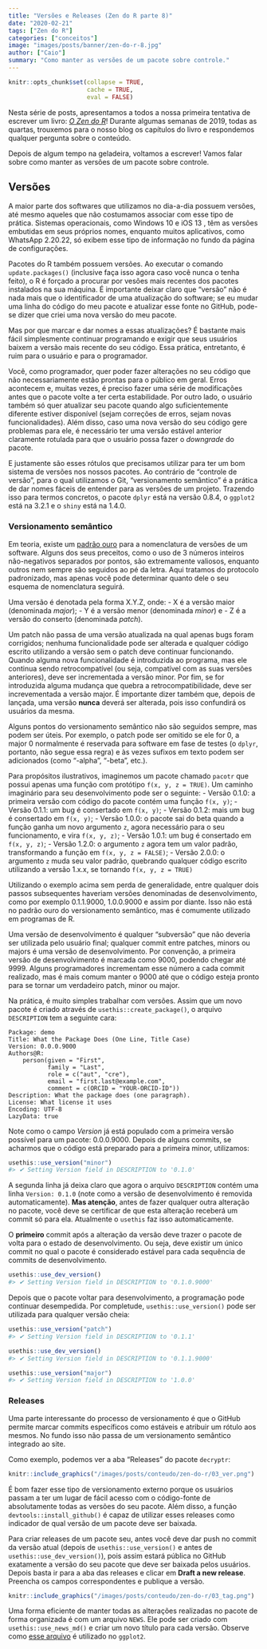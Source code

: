 ```yaml
---
title: "Versões e Releases (Zen do R parte 8)"
date: "2020-02-21"
tags: ["Zen do R"]
categories: ["conceitos"]
image: "images/posts/banner/zen-do-r-8.jpg"
author: ["Caio"]
summary: "Como manter as versões de um pacote sobre controle."
---
```


```r
knitr::opts_chunk$set(collapse = TRUE, 
                      cache = TRUE, 
                      eval = FALSE)
```

Nesta série de posts, apresentamos a todos a nossa primeira tentativa de
escrever um livro: [*O Zen do R*](https://curso-r.github.io/zen-do-r/)! Durante
algumas semanas de 2019, todas as quartas, trouxemos para o nosso blog os
capítulos do livro e respondemos qualquer pergunta sobre o conteúdo.

Depois de algum tempo na geladeira, voltamos a escrever! Vamos falar sobre como
manter as versões de um pacote sobre controle.

## Versões

A maior parte dos softwares que utilizamos no dia-a-dia possuem versões, até
mesmo aqueles que não costumamos associar com esse tipo de prática. Sistemas
operacionais, como Windows 10 e iOS 13 , têm as versões embutidas em seus
próprios nomes, enquanto muitos aplicativos, como WhatsApp 2.20.22, só exibem
esse tipo de informação no fundo da página de configurações.

Pacotes do R também possuem versões. Ao executar o comando `update.packages()`
(inclusive faça isso agora caso você nunca o tenha feito), o R é forçado a
procurar por vesões mais recentes dos pacotes instalados na sua máquina. É
importante deixar claro que "versão" não é nada mais que o identificador de uma
atualização do software; se eu mudar uma linha do código do meu pacote e
atualizar esse fonte no GitHub, pode-se dizer que criei uma nova versão do meu
pacote.

Mas por que marcar e dar nomes a essas atualizações? É bastante mais fácil
simplesmente continuar programando e exigir que seus usuários baixem a versão
mais recente do seu código. Essa prática, entretanto, é ruim para o usuário e
para o programador.

Você, como programador, quer poder fazer alterações no seu código que não
necessariamente estão prontas para o público em geral. Erros acontecem e, muitas
vezes, é preciso fazer uma série de modificações antes que o pacote volte a ter
certa estabilidade. Por outro lado, o usuário também só quer atualizar seu
pacote quando algo suficientemente diferente estiver disponível (sejam correções
de erros, sejam novas funcionalidades). Além disso, caso uma nova versão do seu
código gere problemas para ele, é necessário ter uma versão estável anterior
claramente rotulada para que o usuário possa fazer o *downgrade* do pacote.

E justamente são esses rótulos que precisamos utilizar para ter um bom sistema
de versões nos nossos pacotes. Ao contrário de "controle de versão", para o qual
utilizamos o Git, "versionamento semântico" é a prática de dar nomes fáceis de
entender para as versões de um projeto. Trazendo isso para termos concretos, o
pacote `dplyr` está na versão 0.8.4, o `ggplot2` está na 3.2.1 e o `shiny`
está na 1.4.0.

### Versionamento semântico

Em teoria, existe um [padrão ouro](https://semver.org/) para a nomenclatura de
versões de um software. Alguns dos seus preceitos, como o uso de 3 números
inteiros não-negativos separados por pontos, são extremamente valiosos, enquanto
outros nem sempre são seguidos ao pé da letra. Aqui tratamos do protocolo
padronizado, mas apenas você pode determinar quanto dele o seu esquema de
nomenclatura seguirá.

Uma versão é denotada pela forma X.Y.Z, onde:
- X é a versão maior (denominada *major*);
- Y é a versão menor (denominada *minor*) e
- Z é a versão do conserto (denominada *patch*).

Um patch não passa de uma versão atualizada na qual apenas bugs foram
corrigidos; nenhuma funcionalidade pode ser alterada e qualquer código escrito
utilizando a versão sem o patch deve continuar funcionando. Quando alguma nova
funcionalidade é introduzida ao programa, mas ele continua sendo
retrocompatível (ou seja, compatível com as suas versões anteriores), deve ser
incrementada a versão minor. Por fim, se for introduzida alguma mudança que
quebra a retrocompatibilidade, deve ser increvementada a versão major. É
importante dizer também que, depois de lançada, uma versão **nunca** deverá ser
alterada, pois isso confundirá os usuários da mesma.

Alguns pontos do versionamento semântico não são seguidos sempre, mas podem ser
úteis. Por exemplo, o patch pode ser omitido se ele for 0, a major 0 normalmente
é reservada para software em fase de testes (o `dplyr`, portanto, não segue essa
regra) e às vezes sufixos em texto podem ser adicionados (como "-alpha",
"-beta", etc.).

Para propósitos ilustrativos, imaginemos um pacote chamado `pacotr` que possui
apenas uma função com protótipo `f(x, y, z = TRUE)`. Um caminho imaginário para
seu desenvolvimento pode ser o seguinte:
- Versão 0.1.0: a primeira versão com código do pacote contém uma função
`f(x, y)`;
- Versão 0.1.1: um bug é consertado em `f(x, y)`;
- Versão 0.1.2: mais um bug é consertado em `f(x, y)`;
- Versão 1.0.0: o pacote sai do beta quando a função ganha um novo argumento
`z`, agora necessário para o seu funcionamento, e vira `f(x, y, z)`;
- Versão 1.0.1: um bug é consertado em `f(x, y, z)`;
- Versão 1.2.0: o argumento `z` agora tem um valor padrão, transformando a
função em `f(x, y, z = FALSE)`;
- Versão 2.0.0: o argumento `z` muda seu valor padrão, quebrando qualquer código
escrito utilizando a versão 1.x.x, se tornando `f(x, y, z = TRUE)`

Utilizando o exemplo acima sem perda de generalidade, entre qualquer dois passos
subsequentes haveriam versões denominadas de desenvolvimento, como por exemplo
0.1.1.9000, 1.0.0.9000 e assim por diante. Isso não está no padrão ouro do
versionamento semântico, mas é comumente utilizado em programas de R.

Uma versão de desenvolvimento é qualquer "subversão" que não deveria ser
utilizada pelo usuário final; qualquer commit entre patches, minors ou majors é
uma versão de desenvolvimento. Por convenção, a primeira versão de
desenvolvimento é marcada como 9000, podendo chegar até 9999. Alguns
programadores incrementam esse número a cada commit realizado, mas é mais comum
manter o 9000 até que o código esteja pronto para se tornar um verdadeiro patch,
minor ou major.

Na prática, é muito simples trabalhar com versões. Assim que um novo pacote é
criado através de `usethis::create_package()`, o arquivo `DESCRIPTION` tem a
seguinte cara:

```
Package: demo
Title: What the Package Does (One Line, Title Case)
Version: 0.0.0.9000
Authors@R: 
    person(given = "First",
           family = "Last",
           role = c("aut", "cre"),
           email = "first.last@example.com",
           comment = c(ORCID = "YOUR-ORCID-ID"))
Description: What the package does (one paragraph).
License: What license it uses
Encoding: UTF-8
LazyData: true
```

Note como o campo *Version* já está populado com a primeira versão possível para
um pacote: 0.0.0.9000. Depois de alguns commits, se acharmos que o código está
preparado para a primeira minor, utilizamos:

```r
usethis::use_version("minor")
#> ✔ Setting Version field in DESCRIPTION to '0.1.0'
```

A segunda linha já deixa claro que agora o arquivo `DESCRIPTION` contém uma
linha `Version: 0.1.0` (note como a versão de desenvolvimento é removida
automaticamente). **Mas atenção**, antes de fazer qualquer outra alteração no
pacote, você deve se certificar de que esta alteração receberá um commit só para
ela. Atualmente o `usethis` faz isso automaticamente.

O **primeiro** commit após a alteração da versão deve trazer o pacote de volta
para o estado de desenvolvimento. Ou seja, deve existir um único commit no qual
o pacote é considerado estável para cada sequência de commits de
desenvolvimento.

```r
usethis::use_dev_version()
#> ✔ Setting Version field in DESCRIPTION to '0.1.0.9000'
```

Depois que o pacote voltar para desenvolvimento, a programação pode continuar
desempedida. Por completude, `usethis::use_version()` pode ser utilizada para
qualquer versão cheia:

```r
usethis::use_version("patch")
#> ✔ Setting Version field in DESCRIPTION to '0.1.1'

usethis::use_dev_version()
#> ✔ Setting Version field in DESCRIPTION to '0.1.1.9000'

usethis::use_version("major")
#> ✔ Setting Version field in DESCRIPTION to '1.0.0'
```

### Releases

Uma parte interessante do processo de versionamento é que o GitHub permite
marcar commits específicos como estáveis e atribuir um rótulo aos mesmos. No
fundo isso não passa de um versionamento semântico integrado ao site.

Como exemplo, podemos ver a aba "Releases" do pacote `decryptr`:

```r
knitr::include_graphics("/images/posts/conteudo/zen-do-r/03_ver.png")
```

É bom fazer esse tipo de versionamento externo porque os usuários passam a ter
um lugar de fácil acesso com o código-fonte de absolutamente todas as versões do
seu pacote. Além disso, a função `devtools::install_github()` é capaz de
utilizar esses releases como indicador de qual versão de um pacote deve ser
baixada.

Para criar releases de um pacote seu, antes você deve dar push no commit da
versão atual (depois de `usethis::use_version()` e antes de
`usethis::use_dev_version()`), pois assim estará pública no GitHub exatamente a
versão do seu pacote que deve ser baixada pelos usuários. Depois basta ir para
a aba das releases e clicar em **Draft a new release**. Preencha os campos
correspondentes e publique a versão.

```r
knitr::include_graphics("/images/posts/conteudo/zen-do-r/03_tag.png")
```

Uma forma eficiente de manter todas as alterações realizadas no pacote de forma
organizada é com um arquivo `NEWS`. Ele pode ser criado com
`usethis::use_news_md()` e criar um novo título para cada versão. Observe como
[esse arquivo](https://github.com/tidyverse/ggplot2/blob/master/NEWS.md) é
utilizado no `ggplot2`.
